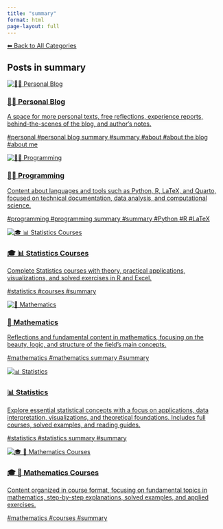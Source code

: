 ```yaml
---
title: "summary"
format: html
page-layout: full
---
```


[⬅ Back to All Categories](../categories.qmd)

## Posts in **summary**

::: {.cards-grid}
<div class="card">
<a class="card-link" href="/posts/personal/index.html">
<div class="card-image"><img src="/images/banner.png" alt="🧑‍🏫 Personal Blog"></div>
<div class="card-content">
<h3 class="card-title">🧑‍🏫 Personal Blog</h3>
<p class="card-desc">A space for more personal texts, free reflections, experience reports, behind-the-scenes of the blog, and author’s notes.</p>
<div class="chips"><span class="chip">#personal</span> <span class="chip">#personal blog summary</span> <span class="chip">#summary</span> <span class="chip">#about</span> <span class="chip">#about the blog</span> <span class="chip">#about me</span></div>
</div>
</a>
</div>
<div class="card">
<a class="card-link" href="/posts/programming/index.html">
<div class="card-image"><img src="/images/banner.png" alt="👨‍💻 Programming"></div>
<div class="card-content">
<h3 class="card-title">👨‍💻 Programming</h3>
<p class="card-desc">Content about languages and tools such as Python, R, LaTeX, and Quarto, focused on technical documentation, data analysis, and computational science.</p>
<div class="chips"><span class="chip">#programming</span> <span class="chip">#programming summary</span> <span class="chip">#summary</span> <span class="chip">#Python</span> <span class="chip">#R</span> <span class="chip">#LaTeX</span></div>
</div>
</a>
</div>
<div class="card">
<a class="card-link" href="/posts/courses/statistics/index.html">
<div class="card-image"><img src="/images/banner.png" alt="🎓 📊 Statistics Courses"></div>
<div class="card-content">
<h3 class="card-title">🎓 📊 Statistics Courses</h3>
<p class="card-desc">Complete Statistics courses with theory, practical applications, visualizations, and solved exercises in R and Excel.</p>
<div class="chips"><span class="chip">#statistics</span> <span class="chip">#courses</span> <span class="chip">#summary</span></div>
</div>
</a>
</div>
<div class="card">
<a class="card-link" href="/posts/mathematics/index.html">
<div class="card-image"><img src="/images/banner.png" alt="🧮 Mathematics"></div>
<div class="card-content">
<h3 class="card-title">🧮 Mathematics</h3>
<p class="card-desc">Reflections and fundamental content in mathematics, focusing on the beauty, logic, and structure of the field’s main concepts.</p>
<div class="chips"><span class="chip">#mathematics</span> <span class="chip">#mathematics summary</span> <span class="chip">#summary</span></div>
</div>
</a>
</div>
<div class="card">
<a class="card-link" href="/posts/statistics/index.html">
<div class="card-image"><img src="/images/banner.png" alt="📊 Statistics"></div>
<div class="card-content">
<h3 class="card-title">📊 Statistics</h3>
<p class="card-desc">Explore essential statistical concepts with a focus on applications, data interpretation, visualizations, and theoretical foundations. Includes full courses, solved examples, and reading guides.</p>
<div class="chips"><span class="chip">#statistics</span> <span class="chip">#statistics summary</span> <span class="chip">#summary</span></div>
</div>
</a>
</div>
<div class="card">
<a class="card-link" href="/posts/courses/mathematics/index.html">
<div class="card-image"><img src="/images/banner.png" alt="🎓 🧮 Mathematics Courses"></div>
<div class="card-content">
<h3 class="card-title">🎓 🧮 Mathematics Courses</h3>
<p class="card-desc">Content organized in course format, focusing on fundamental topics in mathematics, step-by-step explanations, solved examples, and applied exercises.</p>
<div class="chips"><span class="chip">#mathematics</span> <span class="chip">#courses</span> <span class="chip">#summary</span></div>
</div>
</a>
</div>
:::
